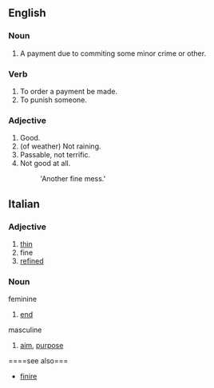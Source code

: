 ==English==
=== Noun ===

#A payment due to commiting some minor crime or other.

=== Verb ===

#To order a payment be made.
#To punish someone.

=== Adjective ===

#Good.
#(of weather) Not raining.
#Passable, not terrific.
#Not good at all.
#:'Another fine mess.'

==Italian==
===Adjective===
#[[thin]]
#fine
#[[refined]]
===Noun===
feminine
#[[end]]
masculine
#[[aim]], [[purpose]]
====see also===
*[[finire]]